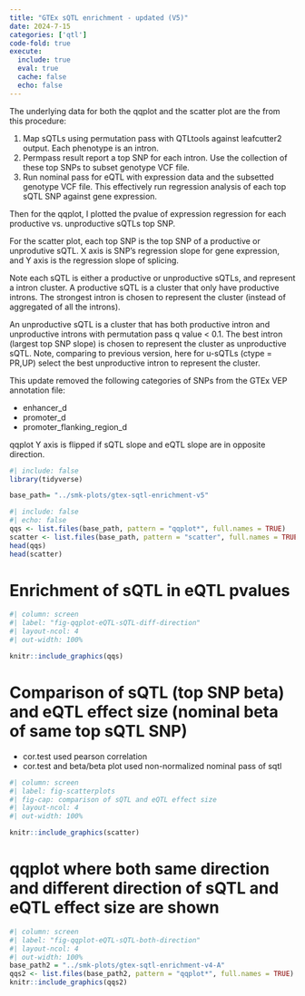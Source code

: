 ```yaml
---
title: "GTEx sQTL enrichment - updated (V5)"
date: 2024-7-15
categories: ['qtl']
code-fold: true
execute:
  include: true
  eval: true
  cache: false
  echo: false
---
```



The underlying data for both the qqplot and the scatter plot are the from this procedure:

1. Map sQTLs using permutation pass with QTLtools against leafcutter2 output. Each phenotype is an intron.
2. Permpass result report a top SNP for each intron. Use the collection of these top SNPs to subset genotype VCF file. 
3. Run nominal pass for eQTL with expression data and the subsetted genotype VCF file. This effectively run regression analysis of each top sQTL SNP against gene expression.

Then for the qqplot, I plotted the pvalue of expression regression for each productive vs. unproductive sQTLs top SNP.

For the scatter plot, each top SNP is the top SNP of a productive or unprodutive sQTL. X axis is SNP's regression slope for gene expression, and Y axis is the regression slope of splicing.

Note each sQTL is either a productive or unproductive sQTLs, and represent a intron cluster. A productive sQTL is a cluster that only have productive introns. The strongest intron is chosen to represent the cluster (instead of aggregated of all the introns). 

An unproductive sQTL is a cluster that has both productive intron and unproductive introns with permutation pass q value < 0.1. The best intron (largest top SNP slope) is chosen to represent the cluster as unproductive sQTL. Note, comparing to previous version, here for u-sQTLs (ctype = PR,UP) select the best unproductive intron to represent the cluster.

::: {.callout-note}
This update removed the following categories of SNPs from the GTEx VEP annotation file:

  - enhancer_d
  - promoter_d
  - promoter_flanking_region_d

qqplot Y axis is flipped if sQTL slope and eQTL slope are in opposite direction.
:::



```r
#| include: false
library(tidyverse)

```
```r
base_path= "../smk-plots/gtex-sqtl-enrichment-v5"

```

```r
#| include: false
#| echo: false
qqs <- list.files(base_path, pattern = "qqplot*", full.names = TRUE)
scatter <- list.files(base_path, pattern = "scatter", full.names = TRUE)
head(qqs)
head(scatter)
```


# Enrichment of sQTL in eQTL pvalues


```r
#| column: screen
#| label: "fig-qqplot-eQTL-sQTL-diff-direction"
#| layout-ncol: 4
#| out-width: 100%

knitr::include_graphics(qqs)
```


# Comparison of sQTL (top SNP beta) and eQTL effect size (nominal beta of same top sQTL SNP)

::: {.callout-note}

- cor.test used pearson correlation
- cor.test and beta/beta plot used non-normalized nominal pass of sqtl

:::


```r
#| column: screen
#| label: fig-scatterplots
#| fig-cap: comparison of sQTL and eQTL effect size
#| layout-ncol: 4
#| out-width: 100%

knitr::include_graphics(scatter)
```

# qqplot where both same direction and different direction of sQTL and eQTL effect size are shown


```r
#| column: screen
#| label: "fig-qqplot-eQTL-sQTL-both-direction"
#| layout-ncol: 4
#| out-width: 100%
base_path2 = "../smk-plots/gtex-sqtl-enrichment-v4-A"
qqs2 <- list.files(base_path2, pattern = "qqplot*", full.names = TRUE)
knitr::include_graphics(qqs2)
```
